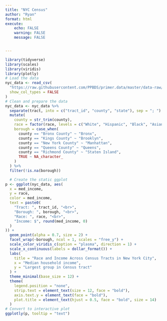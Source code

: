 ```yaml
---
title: "NYC Census"
author: "Ryan"
format: html
execute:
    echo: FALSE
    warning: FALSE
    message: FALSE


---
```


```r
library(tidyverse)
library(scales)
library(viridis)
library(plotly)
# Load the data
nyc_data <- read_csv(
  "https://raw.githubusercontent.com/PPBDS/primer.data/master/data-raw/nyc_tracts.csv",
  show_col_types = FALSE
)
# Clean and prepare the data
nyc_data <- nyc_data %>%
  separate(tract, into = c("tract_id", "county", "state"), sep = "; ") %>%
  mutate(
    county = str_trim(county),
    race = factor(race, levels = c("White", "Hispanic", "Black", "Asian")),
    borough = case_when(
      county == "Bronx County" ~ "Bronx",
      county == "Kings County" ~ "Brooklyn",
      county == "New York County" ~ "Manhattan",
      county == "Queens County" ~ "Queens",
      county == "Richmond County" ~ "Staten Island",
      TRUE ~ NA_character_
    )
  ) %>%
  filter(!is.na(borough))

  # Create the static ggplot
p <- ggplot(nyc_data, aes(
  x = med_income,
  y = race,
  color = med_income,
  text = paste0(
    "Tract: ", tract_id, "<br>",
    "Borough: ", borough, "<br>",
    "Race: ", race, "<br>",
    "Income: $", round(med_income, 0)
  )
)) +
  geom_point(alpha = 0.7, size = 2) +
  facet_wrap(~borough, ncol = 1, scales = "free_y") +
  scale_color_viridis_c(option = "plasma", direction = 1) +
  scale_x_continuous(labels = dollar_format()) +
  labs(
    title = "Race and Income Across Census Tracts in New York City",
    x = "Median household income",
    y = "Largest group in Census tract"
  ) +
  theme_minimal(base_size = 12) +
  theme(
    legend.position = "none",
    strip.text = element_text(size = 12, face = "bold"),
    axis.text.y = element_text(face = "bold"),
    plot.title = element_text(hjust = 0.5, face = "bold", size = 14)
  )
# Convert to interactive plot
ggplotly(p, tooltip = "text")
```


